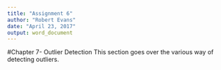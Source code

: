 ```yaml
---
title: "Assignment 6"
author: "Robert Evans"
date: "April 23, 2017"
output: word_document
---
```


#Chapter 7- Outlier Detection
This section goes over the various way of detecting outliers.
